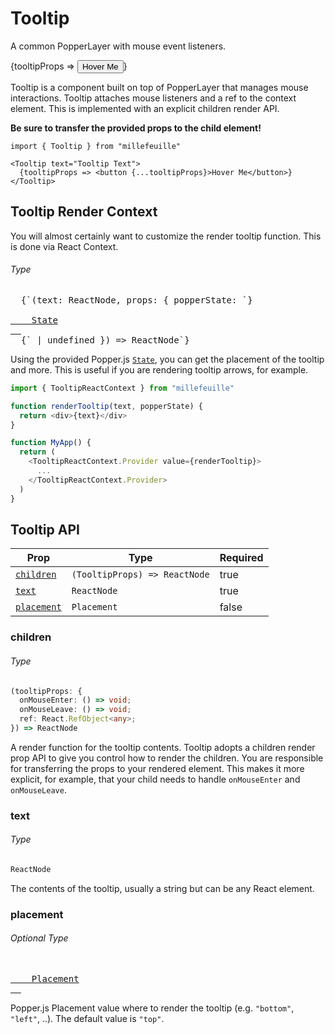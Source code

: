 
# Tooltip

<p className="intro">A common PopperLayer with mouse event listeners.</p>
<Tooltip text="Tooltip Text">
  {tooltipProps => <button {...tooltipProps}>Hover Me</button>}
</Tooltip>

Tooltip is a component built on top of PopperLayer that manages mouse
interactions. Tooltip attaches mouse listeners and a ref to the context element.
This is implemented with an explicit children render API.

**Be sure to transfer the provided props to the child element!**

<!-- prettier-ignore -->
```typescript{4}
import { Tooltip } from "millefeuille"

<Tooltip text="Tooltip Text">
  {tooltipProps => <button {...tooltipProps}>Hover Me</button>}
</Tooltip>
```

## Tooltip Render Context

You will almost certainly want to customize the render tooltip function. This is
done via React Context.

###### Type

<pre class="language-typescript">
  {`(text: ReactNode, props: { popperState: `}
  <a href="https://github.com/popperjs/popper-core/blob/1c380a42cccc5286786bcd73872f2f5157a99db8/src/types.js#L54-L77">
    State
  </a>
  {` | undefined }) => ReactNode`}
</pre>

Using the provided Popper.js [`State`](https://github.com/popperjs/popper-core/blob/1c380a42cccc5286786bcd73872f2f5157a99db8/src/types.js#L54-L77),
you can get the placement of the tooltip and more. This is useful if you are
rendering tooltip arrows, for example.

<!-- prettier-ignore -->
```typescript
import { TooltipReactContext } from "millefeuille"

function renderTooltip(text, popperState) {
  return <div>{text}</div>
}

function MyApp() {
  return (
    <TooltipReactContext.Provider value={renderTooltip}>
      ...
    </TooltipReactContext.Provider>
  )
}
```

## Tooltip API

| Prop                      | Type                          | Required |
| ------------------------- | ----------------------------- | -------- |
| [`children`](#children)   | `(TooltipProps) => ReactNode` | true     |
| [`text`](#text)           | `ReactNode`                   | true     |
| [`placement`](#placement) | `Placement`                   | false    |

### children

###### Type

<!-- prettier-ignore -->
```typescript
(tooltipProps: {
  onMouseEnter: () => void;
  onMouseLeave: () => void;
  ref: React.RefObject<any>;
}) => ReactNode
```

A render function for the tooltip contents. Tooltip adopts a children render
prop API to give you control how to render the children. You are responsible for
transferring the props to your rendered element. This makes it more explicit,
for example, that your child needs to handle `onMouseEnter` and `onMouseLeave`.

### text

###### Type

```typescript
ReactNode
```

The contents of the tooltip, usually a string but can be any React element.

### placement

###### Optional Type

<pre class="language-typescript">
  <a href="https://github.com/popperjs/popper-core/blob/1c380a42cccc5286786bcd73872f2f5157a99db8/src/enums.js#L41">
    Placement
  </a>
</pre>

Popper.js Placement value where to render the tooltip (e.g. `"bottom"`,
`"left"`, ..). The default value is `"top"`.
